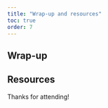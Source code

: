 ```yaml
---
title: "Wrap-up and resources"
toc: true
order: 7
---
```


## Wrap-up



## Resources


Thanks for attending!
